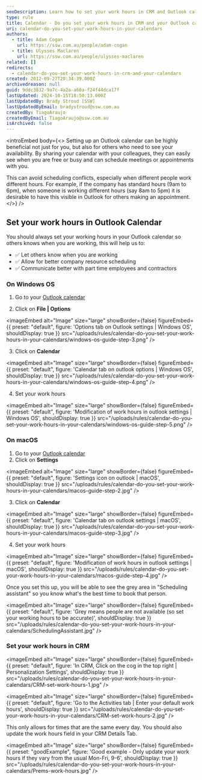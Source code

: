 ```yaml
---
seoDescription: Learn how to set your work hours in CRM and Outlook calendar to improve resource scheduling, communication with part-time employees, and reduce meeting conflicts.
type: rule
title: Calendar - Do you set your work hours in CRM and your Outlook calendar?
uri: calendar-do-you-set-your-work-hours-in-your-calendars
authors:
  - title: Adam Cogan
    url: https://ssw.com.au/people/adam-cogan
  - title: Ulysses Maclaren
    url: https://ssw.com.au/people/ulysses-maclaren
related: []
redirects:
  - calendar-do-you-set-your-work-hours-in-crm-and-your-calendars
created: 2012-09-27T20:34:39.000Z
archivedreason: null
guid: 9ddc3832-9a7c-4a2a-a60a-f24f44dca17f
lastUpdated: 2024-10-15T18:50:13.000Z
lastUpdatedBy: Brady Stroud [SSW]
lastUpdatedByEmail: bradystroud@ssw.com.au
createdBy: TiagoAraujo
createdByEmail: TiagoAraujo@ssw.com.au
isArchived: false
---
```


<introEmbed
  body={<>
Setting up an Outlook calendar can be highly beneficial not just for you, but also for others who need to see your availability. By sharing your calendar with your colleagues, they can easily see when you are free or busy and can schedule meetings or appointments with you.

This can avoid scheduling conflicts, especially when different people work different hours. For example, if the company has standard hours (9am to 6pm), when someone is working different hours (say 8am to 5pm) it is desirable to have this visible in Outlook for others making an appointment.
  </>}
/>
## Set your work hours in Outlook Calendar

You should always set your working hours in your Outlook calendar so others knows when you are working, this will help us to:

* ✅ Let others know when you are working
* ✅ Allow for better company resource scheduling
* ✅ Communicate better with part time employees and contractors

### On Windows OS

1. Go to your [Outlook calendar](https://outlook.office.com/calendar)

2. Click on **File | Options**
   
<imageEmbed
  alt="Image"
  size="large"
  showBorder={false}
  figureEmbed={{
    preset: "default",
    figure: 'Options tab on Outlook settings | Windows OS',
    shouldDisplay: true
  }}
  src="/uploads/rules/calendar-do-you-set-your-work-hours-in-your-calendars/windows-os-guide-step-3.png"
/>

3. Click on **Calendar**
   
<imageEmbed
  alt="Image"
  size="large"
  showBorder={false}
  figureEmbed={{
    preset: "default",
    figure: 'Calendar tab on outlook options | Windows OS',
    shouldDisplay: true
  }}
  src="/uploads/rules/calendar-do-you-set-your-work-hours-in-your-calendars/windows-os-guide-step-4.png"
/>

4. Set your work hours
   
<imageEmbed
  alt="Image"
  size="large"
  showBorder={false}
  figureEmbed={{
    preset: "default",
    figure: 'Modification of work hours in outlook settings | Windows OS',
    shouldDisplay: true
  }}
  src="/uploads/rules/calendar-do-you-set-your-work-hours-in-your-calendars/windows-os-guide-step-5.png"
/>

### On macOS

1. Go to your [Outlook calendar](https://outlook.office.com/calendar/)
2. Click on **Settings**
   
<imageEmbed
  alt="Image"
  size="large"
  showBorder={false}
  figureEmbed={{
    preset: "default",
    figure: 'Settings icon on outlook | macOS',
    shouldDisplay: true
  }}
  src="/uploads/rules/calendar-do-you-set-your-work-hours-in-your-calendars/macos-guide-step-2.jpg"
/>

3. Click on **Calendar**
   
<imageEmbed
  alt="Image"
  size="large"
  showBorder={false}
  figureEmbed={{
    preset: "default",
    figure: 'Calendar tab on outlook settings | macOS',
    shouldDisplay: true
  }}
  src="/uploads/rules/calendar-do-you-set-your-work-hours-in-your-calendars/macos-guide-step-3.jpg"
/>

4. Set your work hours
   
<imageEmbed
  alt="Image"
  size="large"
  showBorder={false}
  figureEmbed={{
    preset: "default",
    figure: 'Modification of work hours in outlook settings | macOS',
    shouldDisplay: true
  }}
  src="/uploads/rules/calendar-do-you-set-your-work-hours-in-your-calendars/macos-guide-step-4.jpg"
/>

Once you set this up, you will be able to see the grey area in "Scheduling assistant" so you know what's the best time to book that person.


<imageEmbed
  alt="Image"
  size="large"
  showBorder={false}
  figureEmbed={{
    preset: "default",
    figure: 'Grey means people are not available (so set your working hours to be accurate)',
    shouldDisplay: true
  }}
  src="/uploads/rules/calendar-do-you-set-your-work-hours-in-your-calendars/SchedulingAssistant.jpg"
/>

### Set your work hours in CRM


<imageEmbed
  alt="Image"
  size="large"
  showBorder={false}
  figureEmbed={{
    preset: "default",
    figure: 'In CRM, Click on the cog in the top right | Personalization Settings',
    shouldDisplay: true
  }}
  src="/uploads/rules/calendar-do-you-set-your-work-hours-in-your-calendars/CRM-set-work-hours-1.jpg"
/>


<imageEmbed
  alt="Image"
  size="large"
  showBorder={false}
  figureEmbed={{
    preset: "default",
    figure: 'Go to the Activities tab | Enter your default work hours',
    shouldDisplay: true
  }}
  src="/uploads/rules/calendar-do-you-set-your-work-hours-in-your-calendars/CRM-set-work-hours-2.jpg"
/>

This only allows for times that are the same every day. You should also update the work hours field in your CRM Details Tab.

<imageEmbed
  alt="Image"
  size="large"
  showBorder={false}
  figureEmbed={{
    preset: "goodExample",
    figure: 'Good example - Only update your work hours if they vary from the usual Mon-Fri, 9-6',
    shouldDisplay: true
  }}
  src="/uploads/rules/calendar-do-you-set-your-work-hours-in-your-calendars/Prems-work-hours.jpg"
/>
